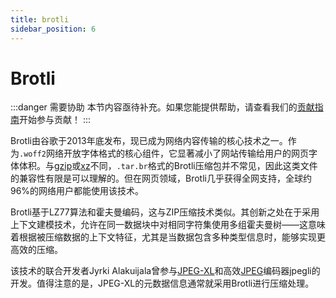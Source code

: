 ```yaml
---
title: brotli
sidebar_position: 6
---
```


# Brotli

:::danger 需要协助
本节内容亟待补充。如果您能提供帮助，请查看我们的[贡献指南](../contribution-guide.mdx)开始参与贡献！
:::

Brotli由谷歌于2013年底发布，现已成为网络内容传输的核心技术之一。作为`.woff2`网络开放字体格式的核心组件，它显著减小了网站传输给用户的网页字体体积。与[gzip](../data/gzip.mdx)或[xz](../data/xz.mdx)不同，`.tar.br`格式的Brotli压缩包并不常见，因此这类文件的兼容性有限是可以理解的。但在网页领域，Brotli几乎获得全网支持，全球约96%的网络用户都能使用该技术。

Brotli基于LZ77算法和霍夫曼编码，这与ZIP压缩技术类似。其创新之处在于采用上下文建模技术，允许在同一数据块中对相同字符集使用多组霍夫曼树——这意味着根据被压缩数据的上下文特征，尤其是当数据包含多种类型信息时，能够实现更高效的压缩。

该技术的联合开发者Jyrki Alakuijala曾参与[JPEG-XL](../images/JXL.mdx)和高效[JPEG](../images/JPEG.mdx)编码器jpegli的开发。值得注意的是，JPEG-XL的元数据信息通常就采用Brotli进行压缩处理。